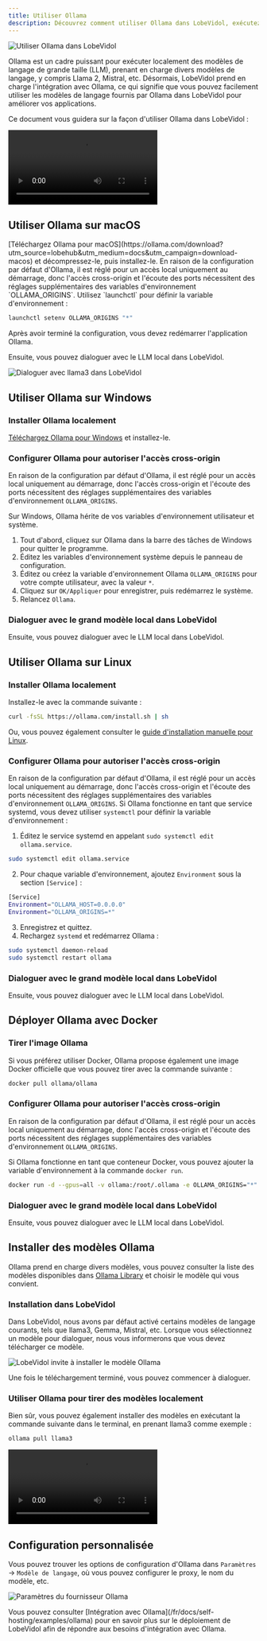 ```yaml
---
title: Utiliser Ollama
description: Découvrez comment utiliser Ollama dans LobeVidol, exécutez des modèles de langage de grande taille localement et profitez de lexpérience d'IA à la pointe de la technologie.'
---
```


<img
src="https://oss.vidol.chat/docs/2024/12/0f160cc1e55e34f5584eb06ea5e45562.png"
alt="Utiliser Ollama dans LobeVidol"
className="w-full"
/>

Ollama est un cadre puissant pour exécuter localement des modèles de langage de grande taille (LLM), prenant en charge divers modèles de langage, y compris Llama 2, Mistral, etc. Désormais, LobeVidol prend en charge l'intégration avec Ollama, ce qui signifie que vous pouvez facilement utiliser les modèles de langage fournis par Ollama dans LobeVidol pour améliorer vos applications.

Ce document vous guidera sur la façon d'utiliser Ollama dans LobeVidol :

<video 
src="https://oss.vidol.chat/assets/559f37829d94092c1615607e7c5837b5.mp4"
className="w-full"
controls
/>

## Utiliser Ollama sur macOS

<Steps>
  <Step title="Installer Ollama localement">
    [Téléchargez Ollama pour macOS](https://ollama.com/download?utm_source=lobehub&utm_medium=docs&utm_campaign=download-macos) et décompressez-le, puis installez-le.
  </Step>

  <Step title="Configurer Ollama pour autoriser l'accès cross-origin">
    En raison de la configuration par défaut d'Ollama, il est réglé pour un accès local uniquement au démarrage, donc l'accès cross-origin et l'écoute des ports nécessitent des réglages supplémentaires des variables d'environnement `OLLAMA_ORIGINS`. Utilisez `launchctl` pour définir la variable d'environnement :

```bash
launchctl setenv OLLAMA_ORIGINS "*"
```

Après avoir terminé la configuration, vous devez redémarrer l'application Ollama.
  
  </Step>

  <Step title="Dialoguer avec le grand modèle local dans LobeVidol">
    Ensuite, vous pouvez dialoguer avec le LLM local dans LobeVidol.

<img
  src="https://oss.vidol.chat/assets/9cc8ac00cfe1eb7397e7206755c79f0a.webp"
  alt="Dialoguer avec llama3 dans LobeVidol"
  className="w-full"
/>

  </Step>
</Steps>

## Utiliser Ollama sur Windows

<Steps>

### Installer Ollama localement

[Téléchargez Ollama pour Windows](https://ollama.com/download?utm_source=lobehub\&utm_medium=docs\&utm_campaign=download-windows) et installez-le.

### Configurer Ollama pour autoriser l'accès cross-origin

En raison de la configuration par défaut d'Ollama, il est réglé pour un accès local uniquement au démarrage, donc l'accès cross-origin et l'écoute des ports nécessitent des réglages supplémentaires des variables d'environnement `OLLAMA_ORIGINS`.

Sur Windows, Ollama hérite de vos variables d'environnement utilisateur et système.

1. Tout d'abord, cliquez sur Ollama dans la barre des tâches de Windows pour quitter le programme.
2. Éditez les variables d'environnement système depuis le panneau de configuration.
3. Éditez ou créez la variable d'environnement Ollama `OLLAMA_ORIGINS` pour votre compte utilisateur, avec la valeur `*`.
4. Cliquez sur `OK/Appliquer` pour enregistrer, puis redémarrez le système.
5. Relancez `Ollama`.

### Dialoguer avec le grand modèle local dans LobeVidol

Ensuite, vous pouvez dialoguer avec le LLM local dans LobeVidol.

</Steps>

## Utiliser Ollama sur Linux

<Steps>

### Installer Ollama localement

Installez-le avec la commande suivante :

```bash
curl -fsSL https://ollama.com/install.sh | sh
```

Ou, vous pouvez également consulter le [guide d'installation manuelle pour Linux](https://github.com/ollama/ollama/blob/main/docs/linux.md).

### Configurer Ollama pour autoriser l'accès cross-origin

En raison de la configuration par défaut d'Ollama, il est réglé pour un accès local uniquement au démarrage, donc l'accès cross-origin et l'écoute des ports nécessitent des réglages supplémentaires des variables d'environnement `OLLAMA_ORIGINS`. Si Ollama fonctionne en tant que service systemd, vous devez utiliser `systemctl` pour définir la variable d'environnement :

1. Éditez le service systemd en appelant `sudo systemctl edit ollama.service`.

```bash
sudo systemctl edit ollama.service
```

2. Pour chaque variable d'environnement, ajoutez `Environment` sous la section `[Service]` :

```bash
[Service]
Environment="OLLAMA_HOST=0.0.0.0"
Environment="OLLAMA_ORIGINS=*"
```

3. Enregistrez et quittez.
4. Rechargez `systemd` et redémarrez Ollama :

```bash
sudo systemctl daemon-reload
sudo systemctl restart ollama
```

### Dialoguer avec le grand modèle local dans LobeVidol

Ensuite, vous pouvez dialoguer avec le LLM local dans LobeVidol.

</Steps>

## Déployer Ollama avec Docker

<Steps>

### Tirer l'image Ollama

Si vous préférez utiliser Docker, Ollama propose également une image Docker officielle que vous pouvez tirer avec la commande suivante :

```bash
docker pull ollama/ollama
```

### Configurer Ollama pour autoriser l'accès cross-origin

En raison de la configuration par défaut d'Ollama, il est réglé pour un accès local uniquement au démarrage, donc l'accès cross-origin et l'écoute des ports nécessitent des réglages supplémentaires des variables d'environnement `OLLAMA_ORIGINS`.

Si Ollama fonctionne en tant que conteneur Docker, vous pouvez ajouter la variable d'environnement à la commande `docker run`.

```bash
docker run -d --gpus=all -v ollama:/root/.ollama -e OLLAMA_ORIGINS="*" -p 11434:11434 --name ollama ollama/ollama
```

### Dialoguer avec le grand modèle local dans LobeVidol

Ensuite, vous pouvez dialoguer avec le LLM local dans LobeVidol.

</Steps>

## Installer des modèles Ollama

Ollama prend en charge divers modèles, vous pouvez consulter la liste des modèles disponibles dans [Ollama Library](https://ollama.com/library) et choisir le modèle qui vous convient.

### Installation dans LobeVidol

Dans LobeVidol, nous avons par défaut activé certains modèles de langage courants, tels que llama3, Gemma, Mistral, etc. Lorsque vous sélectionnez un modèle pour dialoguer, nous vous informerons que vous devez télécharger ce modèle.

<img
src="https://oss.vidol.chat/assets/ff4103dcb1454facaed4152031f3c1f1.webp"
alt="LobeVidol invite à installer le modèle Ollama"
className="w-full"
/>

Une fois le téléchargement terminé, vous pouvez commencer à dialoguer.

### Utiliser Ollama pour tirer des modèles localement

Bien sûr, vous pouvez également installer des modèles en exécutant la commande suivante dans le terminal, en prenant llama3 comme exemple :

```bash
ollama pull llama3
```

<video
src="https://oss.vidol.chat/assets/4766a319ab3a0c0d8a5683c646f1b25d.mp4"
className="w-full"
controls
/>

## Configuration personnalisée

Vous pouvez trouver les options de configuration d'Ollama dans `Paramètres` -> `Modèle de langage`, où vous pouvez configurer le proxy, le nom du modèle, etc.

<img
src="https://oss.vidol.chat/assets/4ba8d404c0e4c8875235a115ccf59621.webp"
alt="Paramètres du fournisseur Ollama"
className="w-full"
/>

<Note>
  Vous pouvez consulter [Intégration avec Ollama](/fr/docs/self-hosting/examples/ollama) pour en savoir plus sur le déploiement de LobeVidol afin de répondre aux besoins d'intégration avec Ollama.
</Note>

